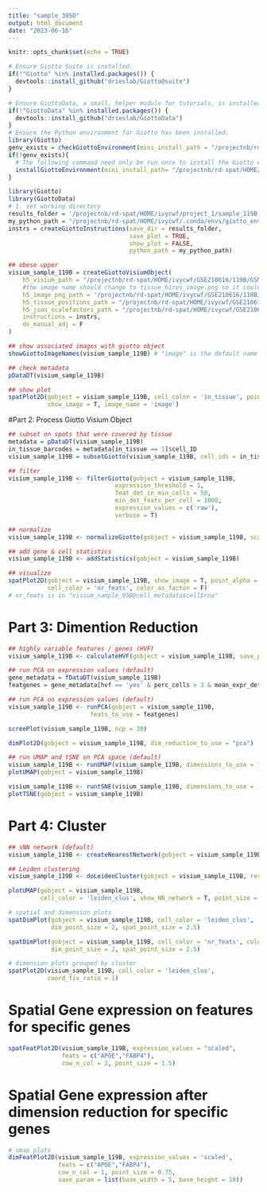 ```yaml
---
title: "sample_395D"
output: html_document
date: "2023-06-16"
---
```


```r
knitr::opts_chunk$set(echo = TRUE)
```


```r
# Ensure Giotto Suite is installed.
if(!"Giotto" %in% installed.packages()) {
  devtools::install_github("drieslab/Giotto@suite")
}

# Ensure GiottoData, a small, helper module for tutorials, is installed.
if(!"GiottoData" %in% installed.packages()) {
  devtools::install_github("drieslab/GiottoData")
}
# Ensure the Python environment for Giotto has been installed.
library(Giotto)
genv_exists = checkGiottoEnvironment(mini_install_path = "/projectnb/rd-spat/HOME/ivycwf/.conda/")
if(!genv_exists){
  # The following command need only be run once to install the Giotto environment.
  installGiottoEnvironment(mini_install_path= "/projectnb/rd-spat/HOME/ivycwf/.conda/")
}

```


```r
library(Giotto)
library(GiottoData)
# 1. set working directory
results_folder = '/projectnb/rd-spat/HOME/ivycwf/project_1/sample_119B'
my_python_path = "/projectnb/rd-spat/HOME/ivycwf/.conda/envs/giotto_env/bin/python"
instrs = createGiottoInstructions(save_dir = results_folder,
                                  save_plot = TRUE,
                                  show_plot = FALSE,
                                  python_path = my_python_path)

```

```r
## obese upper
visium_sample_119B = createGiottoVisiumObject(
    h5_visium_path = "/projectnb/rd-spat/HOME/ivycwf/GSE210616/119B/GSM6433605_119B_filtered_feature_bc_matrix.h5",
    #the image name should change to tissue_hires_image.png so it could be recongnized and functioning correctly
    h5_image_png_path = '/projectnb/rd-spat/HOME/ivycwf/GSE210616/119B/tissue_hires_image.png',
    h5_tissue_positions_path = "/projectnb/rd-spat/HOME/ivycwf/GSE210616/119B/GSM6433605_119B_tissue_positions_list.csv",
    h5_json_scalefactors_path = "/projectnb/rd-spat/HOME/ivycwf/GSE210616/119B/GSM6433605_119B_scalefactors_json.json",
    instructions = instrs,
    do_manual_adj = F
)
```

```r
## show associated images with giotto object
showGiottoImageNames(visium_sample_119B) # "image" is the default name

## check metadata
pDataDT(visium_sample_119B)

## show plot
spatPlot2D(gobject = visium_sample_119B, cell_color = 'in_tissue', point_size = 2,
           show_image = T, image_name = 'image')
```
#Part 2: Process Giotto Visium Object
```r
## subset on spots that were covered by tissue
metadata = pDataDT(visium_sample_119B)
in_tissue_barcodes = metadata[in_tissue == 1]$cell_ID
visium_sample_119B = subsetGiotto(visium_sample_119B, cell_ids = in_tissue_barcodes)

## filter
visium_sample_119B <- filterGiotto(gobject = visium_sample_119B,
                              expression_threshold = 1,
                              feat_det_in_min_cells = 50,
                              min_det_feats_per_cell = 1000,
                              expression_values = c('raw'),
                              verbose = T)

## normalize
visium_sample_119B <- normalizeGiotto(gobject = visium_sample_119B, scalefactor = 6000, verbose = T)

## add gene & cell statistics
visium_sample_119B <- addStatistics(gobject = visium_sample_119B)

## visualize
spatPlot2D(gobject = visium_sample_119B, show_image = T, point_alpha = 0.7,
           cell_color = 'nr_feats', color_as_factor = F)
# nr_feats is in "visium_sample_95B@cell_metadata$cell$rna"
```


# Part 3: Dimention Reduction
```r
## highly variable features / genes (HVF)
visium_sample_119B <- calculateHVF(gobject = visium_sample_119B, save_plot = TRUE, show_plot = T)
```

```r
## run PCA on expression values (default)
gene_metadata = fDataDT(visium_sample_119B)
featgenes = gene_metadata[hvf == 'yes' & perc_cells > 3 & mean_expr_det > 0.4]$feat_ID

## run PCA on expression values (default)
visium_sample_119B <- runPCA(gobject = visium_sample_119B,
                       feats_to_use = featgenes)

screePlot(visium_sample_119B, ncp = 30)
```
```r
dimPlot2D(gobject = visium_sample_119B, dim_reduction_to_use = "pca")
```


```r
## run UMAP and tSNE on PCA space (default)
visium_sample_119B <- runUMAP(visium_sample_119B, dimensions_to_use = 1:10)
plotUMAP(gobject = visium_sample_119B)
```


```r
visium_sample_119B <- runtSNE(visium_sample_119B, dimensions_to_use = 1:10)
plotTSNE(gobject = visium_sample_119B)
```

# Part 4: Cluster
```r
## sNN network (default)
visium_sample_119B <- createNearestNetwork(gobject = visium_sample_119B, dimensions_to_use = 1:10, k = 15)

## Leiden clustering
visium_sample_119B <- doLeidenCluster(gobject = visium_sample_119B, resolution = 0.4, n_iterations = 1000)

plotUMAP(gobject = visium_sample_119B,
         cell_color = 'leiden_clus', show_NN_network = T, point_size = 2.5)
```

```r
# spatial and dimension plots
spatDimPlot(gobject = visium_sample_119B, cell_color = 'leiden_clus',
            dim_point_size = 2, spat_point_size = 2.5)
```


```r
spatDimPlot(gobject = visium_sample_119B, cell_color = 'nr_feats', color_as_factor = F,
            dim_point_size = 2, spat_point_size = 2.5)
```


```r
# dimension plots grouped by cluster
spatPlot2D(visium_sample_119B, cell_color = 'leiden_clus',
           coord_fix_ratio = 1)
```
# Spatial Gene expression on features for specific genes
```r
spatFeatPlot2D(visium_sample_119B, expression_values = "scaled",
               feats = c("APOE","FABP4"),
               cow_n_col = 2, point_size = 1.5)
```
# Spatial Gene expression after dimension reduction for specific genes
```r
# umap plots
dimFeatPlot2D(visium_sample_119B, expression_values = 'scaled',
              feats = c("APOE","FABP4"),
              cow_n_col = 1, point_size = 0.75,
              save_param = list(base_width = 5, base_height = 10))
```


```r
```


```r
```

